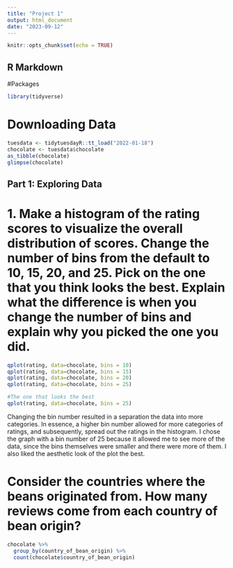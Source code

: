 ```yaml
---
title: "Project 1"
output: html_document
date: "2023-09-12"
---
```


```r
knitr::opts_chunk$set(echo = TRUE)
```

## R Markdown
#Packages
```r
library(tidyverse)

```

# Downloading Data
```r
tuesdata <- tidytuesdayR::tt_load("2022-01-18")
chocolate <- tuesdata$chocolate
as_tibble(chocolate)
glimpse(chocolate)
```

## Part 1: Exploring Data
# 1. Make a histogram of the rating scores to visualize the overall distribution of scores. Change the number of bins from the default to 10, 15, 20, and 25. Pick on the one that you think looks the best. Explain what the difference is when you change the number of bins and explain why you picked the one you did.
```r
qplot(rating, data=chocolate, bins = 10)
qplot(rating, data=chocolate, bins = 15)
qplot(rating, data=chocolate, bins = 20)
qplot(rating, data=chocolate, bins = 25)

#The one that looks the best
qplot(rating, data=chocolate, bins = 25)
```

Changing the bin number resulted in a separation the data into more categories. In essence, a higher bin number allowed for more categories of ratings, and subsequently, spread out the ratings in the histogram. I chose the graph with a bin number of 25 because it allowed me to see more of the data, since the bins themselves were smaller and there were more of them. I also liked the aesthetic look of the plot the best. 

# Consider the countries where the beans originated from. How many reviews come from each country of bean origin?
```r
chocolate %>%
  group_by(country_of_bean_origin) %>%
  count(chocolate$country_of_bean_origin)
```

